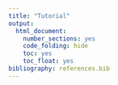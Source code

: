 ```yaml
---
title: "Tutorial"
output:
  html_document: 
    number_sections: yes
    code_folding: hide
    toc: yes
    toc_float: yes
bibliography: references.bib
---
```



<!-- # Overview -->

<!-- The following section provides an example of possible workflow. It is important to note that these are indeed examples of the software's capabilities and are not intended to be used as scientific advice in a spatial conservation planning process. It is the user's responsibility to ensure that all analysis decisions are valid. -->

<!-- ```{r load packages,message=FALSE, warning=FALSE} -->
<!-- library(sf) -->
<!-- library(leaflet) -->
<!-- library(tmap) -->
<!-- library(tidyverse) -->
<!-- library(DT) -->


<!-- # set default projection for leaflet -->
<!-- proj <- "+proj=merc +a=6378137 +b=6378137 +lat_ts=0.0 +lon_0=0.0 +x_0=0.0 +y_0=0 +k=1.0 +units=m +nadgrids=@null +wktext  +no_defs" -->
<!-- ``` -->

<!-- ## Demographic Data using CF -->

<!-- Download the example [project folder](https://minhaskamal.github.io/DownGit/#/home?url=https://github.com/remi-daigle/MarxanConnect/tree/master/../docs/tutorial/CF_landscape). This folder contains the Marxan Connect Project file, the input data, and the output data from this example. Feel free to follow along using Marxan Connect by loading `tutorial.MarCon`. -->

<!-- Before adding connectivity to the mix, let's have a look at the 'traditional' Marxan files. The files include reef planning units that cover the Great Barrier Reef and we've identified a few bioregion types for which we've set conservation targets. -->

<!-- ### `spec.dat` -->

<!-- ```{r} -->
<!-- spec <- read.csv("tutorial/CF_landscape/input/spec.dat") -->
<!-- datatable(spec,rownames = FALSE, options = list(searching = FALSE)) -->
<!-- ``` -->

<!-- ### `puvspr.dat` -->

<!-- The table shown here is a trimmed version showing the first 30 rows as an example of the type of data in the puvspr.dat file. The original dataset has 974 entries. -->

<!-- ```{r} -->
<!-- puvspr <- read.csv("tutorial/CF_landscape/input/puvspr2.dat") -->
<!-- datatable(puvspr[1:30,],rownames = FALSE, options = list(searching = FALSE)) -->
<!-- ``` -->

<!-- ### `pu.dat` -->

<!-- The table shown here is a trimmed version showing the first 30 rows as an example of the type of data in the pu.dat file. The original dataset has 653 entries. -->

<!-- ```{r} -->
<!-- pu <- read.csv("tutorial/CF_landscape/input/pu.dat") -->
<!-- datatable(pu[1:30,],rownames = FALSE, options = list(searching = FALSE)) -->
<!-- ``` -->

<!-- ### Inital Conservation Feature -->

<!-- This map shows the bioregions, which serve as conservation features in the Marxan analysis with no connectivity. -->

<!-- ```{r} -->
<!-- puvspr_wide <- puvspr %>% -->
<!--     left_join(select(spec,"id","name"), -->
<!--               by=c("species"="id")) %>% -->
<!--     select(-species) %>% -->
<!--     spread(key="name",value="amount") -->

<!-- # planning units with output -->
<!-- output <- read.csv("tutorial/CF_landscape/output/pu_no_connect.csv") %>% -->
<!--     mutate(geometry=st_as_sfc(geometry,"+proj=longlat +datum=WGS84"), -->
<!--            best_solution = as.logical(best_solution)) %>% -->
<!--     st_as_sf() %>% -->
<!--     left_join(puvspr_wide,by=c("FID"="pu")) -->

<!-- ``` -->

<!-- ```{r,warning=FALSE,message=FALSE} -->
<!-- map <- leaflet(output) %>% -->
<!--     addTiles() -->

<!-- groups <- names(select(output,-best_solution,-select_freq, -fa_included, -aa_included, -google_demo_pu))[c(-1,-2)] -->
<!-- groups <- groups[groups!="geometry"] -->

<!-- for(i in groups){ -->
<!--     z <- unlist(data.frame(output)[i]) -->
<!--     if(is.numeric(z)){ -->
<!--         pal <- colorBin("YlOrRd", domain = z) -->
<!--     }else{ -->
<!--         pal <- colorFactor("YlOrRd", domain = z) -->
<!--     } -->

<!--     map = map %>% -->
<!--         addPolygons(fillColor = ~pal(z), -->
<!--                     fillOpacity = 0.6, -->
<!--                     weight=0.5, -->
<!--                     color="white", -->
<!--                     group=i, -->
<!--                     label = as.character(z)) %>% -->
<!--             addLegend(pal = pal, -->
<!--                       values = z, -->
<!--                       title = i, -->
<!--                       group = i, -->
<!--                       position="bottomleft") -->


<!-- } -->
<!-- map <- map %>% -->
<!--     addLayersControl(overlayGroups  = groups, -->
<!--                      options = layersControlOptions(collapsed = FALSE)) -->

<!-- for(i in groups){ -->
<!--     map <- map %>% hideGroup(i) -->
<!-- } -->
<!-- map %>% -->
<!--     showGroup("BIORE_102") -->
<!-- ``` -->

<!-- ### Adding Connectivity -->

<!-- Let's begin by examining the spatial layers we've added in order to incorporate connectivity into the Marxan analysis. Marxan Connect needs a shapefile for the [planning units](glossary.html#5_planning_units), the [focus areas](glossary.html#4_focus_areas), and the [avoidance areas](glossary.html#4_focus_areas).These spatial layers are shown in the map below. -->

<!-- ```{r load all layers for CF_landscape,results='hide'} -->
<!-- # planning units -->
<!-- pu <- st_read("tutorial/CF_landscape/hex_planning_units.shp") %>%  -->
<!--     st_transform(proj) -->

<!-- #focus areas (IUCN level I or II protected areas) -->
<!-- fa <- st_read("tutorial/CF_landscape/IUCN_IorII.shp") %>% -->
<!--     st_transform(proj) -->

<!-- # avoidance areas (ports) -->
<!-- aa <- st_read("tutorial/CF_landscape/ports.shp") %>% -->
<!--     st_transform(proj) -->
<!-- ``` -->

<!-- ```{r} -->
<!-- p <- qtm(pu,fill = '#7570b3') + -->
<!--     qtm(fa,fill = '#1b9e77') + -->
<!--     qtm(aa,fill = '#d95f02') -->
<!-- tmap_leaflet(p) %>% -->
<!--     addLegend(position = "topright", -->
<!--               labels = c("Planning Units","Focus Areas (IUCN I or II)","Avoidance Areas (ports)"), -->
<!--               colors = c("#7570b3","#1b9e77","#d95f02"), -->
<!--               title = "Layers") -->
<!-- ``` -->

<!-- ### `connectivity_matrix.csv` -->

<!-- The connectivity data is at the 'heart' of Marxan Connect's functionality. It allows the generation of new conservation features based on connectivity metrics. -->

<!-- For the sake of you web browser, this table only contains the 7 row and columns of the connectivity matrix. The real file has 653 X 653. -->

<!-- ```{r} -->
<!-- conmat <- read.csv("tutorial/CF_landscape/hexFlow.csv")[1:7,1:7] -->
<!-- datatable(conmat,rownames = FALSE, options = list(searching = FALSE)) -->
<!-- ``` -->

<!-- In this example, we've chosen to append the new connectivity based conservation metrics to the existing Marxan files. We have chosen to use the google page rank metric. Selecting the third page of the appended file, you will find an additional row (21 in this example) with the target for this new connectivity based conservation feature. -->

<!-- ### `spec_appended.dat` -->

<!-- ```{r} -->
<!-- spec <- read.csv("tutorial/CF_landscape/input/spec_appended.dat") -->
<!-- datatable(spec,rownames = FALSE, options = list(searching = FALSE)) -->
<!-- ``` -->

<!-- ### `puvspr_appended.dat` -->

<!-- The table shown here is a trimmed version showing the first 30 rows as an example of the type of data in the puvspr_appended.dat file. The original dataset has 1627 entries. -->

<!-- Selecting the third page of the appended file, you will find additional rows (corresponding to our new conservation feature, which is 'species 21' in this example) with the amount of this feature in each planning unit.  -->

<!-- ```{r} -->
<!-- puvspr <- read.csv("tutorial/CF_landscape/input/puvspr_appended.dat") -->
<!-- datatable(puvspr[1:30,],rownames = FALSE, options = list(searching = FALSE)) -->
<!-- ``` -->

<!-- Finally, running Marxan with the connectivity conservation features results in a different solution. -->

<!-- ```{r} -->
<!-- # planning units with output -->
<!-- output <- read.csv("tutorial/CF_landscape/output/pu_connect.csv") %>% -->
<!--     mutate(geometry=st_as_sfc(geometry,"+proj=longlat +datum=WGS84"), -->
<!--            best_solution = as.logical(best_solution), -->
<!--            fa_included = as.logical(gsub("True",TRUE,.$fa_included)), -->
<!--            aa_included = as.logical(gsub("True",TRUE,.$aa_included))) %>% -->
<!--     st_as_sf() -->

<!-- ``` -->


<!-- ```{r,warning=FALSE,message=FALSE} -->
<!-- map <- leaflet(output) %>% -->
<!--     addTiles() -->

<!-- groups <- names(output)[c(-1,-2,-length(names(output)))] -->

<!-- for(i in groups){ -->
<!--     z <- unlist(data.frame(output)[i]) -->
<!--     if(is.numeric(z)){ -->
<!--         pal <- colorBin("YlOrRd", domain = z) -->
<!--     }else{ -->
<!--         pal <- colorFactor("YlOrRd", domain = z) -->
<!--     } -->

<!--     map = map %>% -->
<!--         addPolygons(fillColor = ~pal(z), -->
<!--                     fillOpacity = 0.6, -->
<!--                     weight=0.5, -->
<!--                     color="white", -->
<!--                     group=i, -->
<!--                     label = as.character(z)) %>% -->
<!--             addLegend(pal = pal, -->
<!--                       values = z, -->
<!--                       title = i, -->
<!--                       group = i, -->
<!--                       position="bottomleft") -->


<!-- } -->
<!-- map <- map %>% -->
<!--     addLayersControl(overlayGroups  = groups, -->
<!--                      options = layersControlOptions(collapsed = FALSE)) -->

<!-- for(i in groups){ -->
<!--     map <- map %>% hideGroup(i) -->
<!-- } -->
<!-- map %>% -->
<!--     showGroup("select_freq") -->
<!-- ``` -->

<!-- Here is the output of our example with no connectivity for comparison. -->

<!-- ```{r} -->
<!-- # planning units with output -->
<!-- output <- read.csv("tutorial/CF_landscape/output/pu_no_connect.csv") %>% -->
<!--     mutate(geometry=st_as_sfc(geometry,"+proj=longlat +datum=WGS84"), -->
<!--            best_solution = as.logical(best_solution), -->
<!--            fa_included = as.logical(gsub("True",TRUE,.$fa_included)), -->
<!--            aa_included = as.logical(gsub("True",TRUE,.$aa_included))) %>% -->
<!--     st_as_sf() -->

<!-- ``` -->


<!-- ```{r,warning=FALSE,message=FALSE} -->
<!-- map <- leaflet(output) %>% -->
<!--     addTiles() -->

<!-- groups <- names(output)[c(-1,-2,-length(names(output)))] -->

<!-- for(i in groups){ -->
<!--     z <- unlist(data.frame(output)[i]) -->
<!--     if(is.numeric(z)){ -->
<!--         pal <- colorBin("YlOrRd", domain = z) -->
<!--     }else{ -->
<!--         pal <- colorFactor("YlOrRd", domain = z) -->
<!--     } -->

<!--     map = map %>% -->
<!--         addPolygons(fillColor = ~pal(z), -->
<!--                     fillOpacity = 0.6, -->
<!--                     weight=0.5, -->
<!--                     color="white", -->
<!--                     group=i, -->
<!--                     label = as.character(z)) %>% -->
<!--             addLegend(pal = pal, -->
<!--                       values = z, -->
<!--                       title = i, -->
<!--                       group = i, -->
<!--                       position="bottomleft") -->


<!-- } -->
<!-- map <- map %>% -->
<!--     addLayersControl(overlayGroups  = groups, -->
<!--                      options = layersControlOptions(collapsed = FALSE)) -->

<!-- for(i in groups){ -->
<!--     map <- map %>% hideGroup(i) -->
<!-- } -->
<!-- map %>% -->
<!--     showGroup("select_freq") -->
<!-- ``` -->
